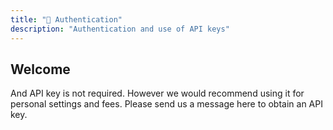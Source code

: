 ```yaml
---
title: "🔐 Authentication"
description: "Authentication and use of API keys"
---
```


## Welcome

And API key is not required. However we would recommend using it for personal settings and fees.
Please send us a message here to obtain an API key.
